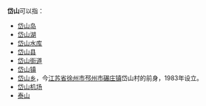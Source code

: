 '''岱山'''可以指：

*[[岱山岛|岱山岛]]
*[[岱山水库_(肥东)|岱山湖]]
*[[岱山水库|岱山水库]]
*[[岱山县|岱山县]]
*[[岱山街道|岱山街道]]
*[[岱山镇|岱山镇]]
*[[岱山乡|岱山乡]]，今[[江苏省|江苏省]][[徐州市|徐州市]][[邳州市|邳州市]][[碾庄镇|碾庄镇]]岱山村的前身，1983年设立。
*[[岱山机场|岱山机场]]
*[[泰山|泰山]]

{{disambig|Cat=二字中国地名消歧義}}
